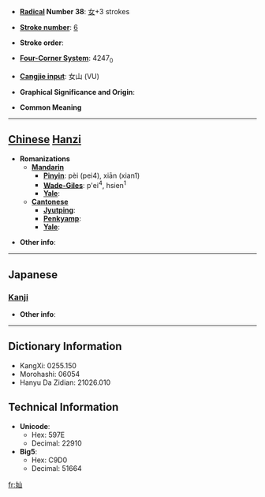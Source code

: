 * '''[[Wiktionary:Chinese radical index| Radical]] Number 38''': [[Wiktionary:Chinese radical index 女|女]]+3 strokes

* '''[[Wiktionary:Chinese total strokes index|Stroke number]]''': [[Wiktionary:Chinese total strokes index 6|6]]

* '''Stroke order''': 

* '''[[Wiktionary:Chinese four corner index|Four-Corner System]]''': 4247<sub>0</sub>

* '''[[Wiktionary:Chinese Cangjie index|Cangjie input]]''': 女山 (VU)

* '''Graphical Significance and Origin''': 

* '''Common Meaning'''

----

== [[Chinese]] [[Hanzi]] ==

* '''Romanizations'''
** '''[[Mandarin]]'''
*** '''[[Pinyin]]''': pèi (pei4), xiān (xian1)
*** '''[[Wade-Giles]]''': p'ei<sup>4</sup>, hsien<sup>1</sup>
*** '''[[Yale]]''': 
** '''[[Cantonese]]'''
*** '''[[Jyutping]]''':
*** '''[[Penkyamp]]''': 
*** '''[[Yale]]''': 

* '''Other info''': 

----

==Japanese==
===[[Kanji]]===
{{kanji|on readings=[[せん]] (sen)
|kun readings=
}}

* '''Other info''':  

----

== Dictionary Information ==

* KangXi: 0255.150
* Morohashi: 06054
* Hanyu Da Zidian: 21026.010

== Technical Information ==

* '''Unicode''':
** Hex: 597E
** Decimal: 22910
* '''Big5''':
** Hex: C9D0
** Decimal: 51664

[[fr:奾]]